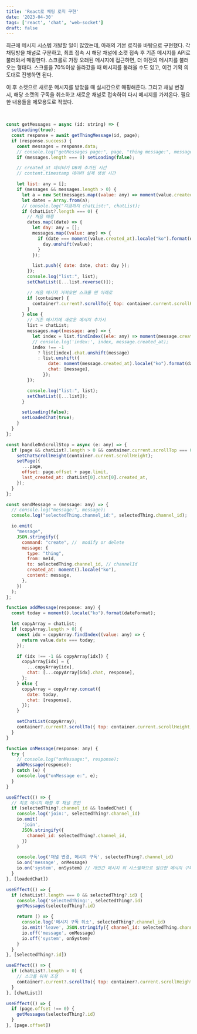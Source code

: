 ```yaml
---
title: 'React로 채팅 로직 구현'
date: '2023-04-30'
tags: ['react', 'chat', 'web-socket']
draft: false
---
```


최근에 메시지 시스템 개발할 일이 많았는데, 아래의 기본 로직을 바탕으로 구현했다.
각 채팅방을 채널로 구분하고, 최초 접속 시 해당 채널에 소캣 접속 후 기존 메시지를 API로 불러와서 매핑한다.
스크롤로 가장 오래된 메시지에 접근하면, 더 이전의 메시지를 불러오는 형태다.
스크롤을 70%이상 올라갔을 때 메시지를 불러올 수도 있고, 이건 기획 의도대로 진행하면 된다.

이 후 소켓으로 새로운 메시지를 받았을 때 실시간으로 매핑해준다.
그리고 채널 변경 시, 해당 소캣의 구독을 취소하고 새로운 채널로 접속하여 다시 메시지를 가져온다.
필요한 내용들을 메모용도로 적었다.

<br />

```javascript
const getMessages = async (id: string) => {
  setLoading(true);
  const response = await getThingMessage(id, page);
  if (response.success) {
    const messages = response.data;
    // console.log("getMessages page:", page, "thing message:", messages);
    if (messages.length === 0) setLoading(false);

    // created_at 데이터가 DB에 추가된 시간
    // content.timestamp 데이터 실제 생성 시간

    let list: any = [];
    if (messages && messages.length > 0) {
      let a = new Set(messages.map((value: any) => moment(value.created_at).locale("ko").format(dateFormat)));
      let dates = Array.from(a);
      // console.log("지금까지 chatList:", chatList);
      if (chatList?.length === 0) {
        // 처음 매핑
        dates.map((date) => {
          let day: any = [];
          messages.map((value: any) => {
            if (date === moment(value.created_at).locale("ko").format(dateFormat)) {
              day.unshift(value);
            }
          });

          list.push({ date: date, chat: day });
        });
        console.log("list:", list);
        setChatList([...list.reverse()]);

        // 처음 메시지 가져오면 스크롤 맨 아래로
        if (container) {
          container?.current?.scrollTo({ top: container.current.scrollHeight });
        }
      } else {
        // 기존 메시지에 새로운 메시지 추가시
        list = chatList;
        messages.map((message: any) => {
          let index = list.findIndex((ele: any) => moment(message.created_at).locale("ko").format(dateFormat) === ele.date);
          // console.log('index:', index, message.created_at);
          index !== -1
            ? list[index].chat.unshift(message)
            : list.unshift({
                date: moment(message.created_at).locale("ko").format(dateFormat),
                chat: [message],
              });
        });

        console.log("list:", list);
        setChatList([...list]);
      }

      setLoading(false);
      setLoadedChat(true);
    }
  }
};
```

```javascript
const handleOnScrollStop = async (e: any) => {
  if (page && chatList?.length > 0 && container.current.scrollTop === 0) {
    setChatScrollHeight(container.current.scrollHeight);
    setPage({
      ...page,
      offset: page.offset + page.limit,
      last_created_at: chatList[0].chat[0].created_at,
    });
  }
};
```

```javascript
const sendMessage = (message: any) => {
  // console.log("message:", message);
  console.log("selectedThing.channel_id:", selectedThing.channel_id);

  io.emit(
    "message",
    JSON.stringify({
      command: "create", //  modify or delete
      message: {
        type: "thing",
        from: meId,
        to: selectedThing.channel_id, // channelId
        created_at: moment().locale("ko"),
        content: message,
      },
    })
  );
};
```

```javascript
function addMessage(response: any) {
  const today = moment().locale("ko").format(dateFormat);

  let copyArray = chatList;
  if (copyArray.length > 0) {
    const idx = copyArray.findIndex((value: any) => {
      return value.date === today;
    });

    if (idx !== -1 && copyArray[idx]) {
      copyArray[idx] = {
        ...copyArray[idx],
        chat: [...copyArray[idx].chat, response],
      };
    } else {
      copyArray = copyArray.concat({
        date: today,
        chat: [response],
      });
    }

    setChatList(copyArray);
    container?.current?.scrollTo({ top: container.current.scrollHeight, behavior: "smooth" });
  }
}

function onMessage(response: any) {
  try {
    // console.log("onMessage:", response);
    addMessage(response);
  } catch (e) {
    console.log("onMessage e:", e);
  }
}
```

```javascript
useEffect(() => {
  // 최초 메시지 매핑 후 채널 조인
  if (selectedThing?.channel_id && loadedChat) {
    console.log('join:', selectedThing?.channel_id)
    io.emit(
      'join',
      JSON.stringify({
        channel_id: selectedThing?.channel_id,
      })
    )

    console.log('채널 변경, 메시지 구독', selectedThing?.channel_id)
    io.on('message', onMessage)
    io.on('system', onSystem) // 개인간 메시지 외 시스템적으로 필요한 메시지 구독
  }
}, [loadedChat])

useEffect(() => {
  if (chatList?.length === 0 && selectedThing?.id) {
    console.log('selectedThing:', selectedThing?.id)
    getMessages(selectedThing?.id)

    return () => {
      console.log('메시지 구독 취소', selectedThing?.channel_id)
      io.emit('leave', JSON.stringify({ channel_id: selectedThing.channel_id }))
      io.off('message', onMessage)
      io.off('system', onSystem)
    }
  }
}, [selectedThing?.id])

useEffect(() => {
  if (chatList?.length > 0) {
    // 스크롤 위치 조정
    container?.current?.scrollTo({ top: container?.current.scrollHeight - chatScrollHeight })
  }
}, [chatList])

useEffect(() => {
  if (page.offset !== 0) {
    getMessages(selectedThing?.id)
  }
}, [page.offset])
```

